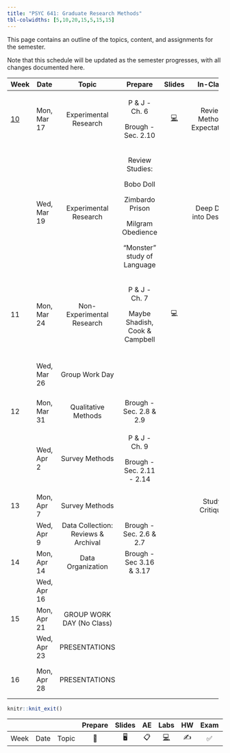 ```yaml
---
title: "PSYC 641: Graduate Research Methods"
tbl-colwidths: [5,10,20,15,5,15,15]
---
```


This page contains an outline of the topics, content, and assignments for the semester.

Note that this schedule will be updated as the semester progresses, with all changes documented here.

::: column-screen-inset-right
+-----------------------------------------------------------------+-------------+-------------------------------------+--------------------------------+------------------------------------------------------------------------------+-----------------------------+-----------------------------------+
| Week                                                            | Date        | Topic                               | Prepare                        | Slides                                                                       | In-Class                    | Due                               |
+=================================================================+=============+:===================================:+:==============================:+:============================================================================:+:===========================:+:=================================:+
| [10](https://dharaden.github.io/psyc641-s25/weeks/week-10.html) | Mon, Mar 17 | Experimental Research               | P & J - Ch. 6                  | [💻](https://dharaden.github.io/psyc641-s25/slides/lec-10.html#/title-slide) | Review Methods Expectations |                                   |
|                                                                 |             |                                     |                                |                                                                              |                             |                                   |
|                                                                 |             |                                     | Brough - Sec. 2.10             |                                                                              |                             |                                   |
+-----------------------------------------------------------------+-------------+-------------------------------------+--------------------------------+------------------------------------------------------------------------------+-----------------------------+-----------------------------------+
|                                                                 | Wed, Mar 19 | Experimental Research               | Review Studies:                |                                                                              | Deep Dive into Designs      |                                   |
|                                                                 |             |                                     |                                |                                                                              |                             |                                   |
|                                                                 |             |                                     | Bobo Doll                      |                                                                              |                             |                                   |
|                                                                 |             |                                     |                                |                                                                              |                             |                                   |
|                                                                 |             |                                     | Zimbardo Prison                |                                                                              |                             |                                   |
|                                                                 |             |                                     |                                |                                                                              |                             |                                   |
|                                                                 |             |                                     | Milgram Obedience              |                                                                              |                             |                                   |
|                                                                 |             |                                     |                                |                                                                              |                             |                                   |
|                                                                 |             |                                     | "Monster" study of Language    |                                                                              |                             |                                   |
+-----------------------------------------------------------------+-------------+-------------------------------------+--------------------------------+------------------------------------------------------------------------------+-----------------------------+-----------------------------------+
| 11                                                              | Mon, Mar 24 | Non-Experimental Research           | P & J - Ch. 7                  | 💻                                                                           |                             |                                   |
|                                                                 |             |                                     |                                |                                                                              |                             |                                   |
|                                                                 |             |                                     | Maybe Shadish, Cook & Campbell |                                                                              |                             |                                   |
+-----------------------------------------------------------------+-------------+-------------------------------------+--------------------------------+------------------------------------------------------------------------------+-----------------------------+-----------------------------------+
|                                                                 | Wed, Mar 26 | Group Work Day                      |                                |                                                                              |                             | Methods Section Draft Sun, Mar 30 |
+-----------------------------------------------------------------+-------------+-------------------------------------+--------------------------------+------------------------------------------------------------------------------+-----------------------------+-----------------------------------+
| 12                                                              | Mon, Mar 31 | Qualitative Methods                 | Brough - Sec. 2.8 & 2.9        |                                                                              |                             |                                   |
+-----------------------------------------------------------------+-------------+-------------------------------------+--------------------------------+------------------------------------------------------------------------------+-----------------------------+-----------------------------------+
|                                                                 | Wed, Apr 2  | Survey Methods                      | P & J - Ch. 9                  |                                                                              |                             | Peer Review Sun, Apr 6            |
|                                                                 |             |                                     |                                |                                                                              |                             |                                   |
|                                                                 |             |                                     | Brough - Sec. 2.11 - 2.14      |                                                                              |                             |                                   |
+-----------------------------------------------------------------+-------------+-------------------------------------+--------------------------------+------------------------------------------------------------------------------+-----------------------------+-----------------------------------+
| 13                                                              | Mon, Apr 7  | Survey Methods                      |                                |                                                                              | Study Critique              |                                   |
+-----------------------------------------------------------------+-------------+-------------------------------------+--------------------------------+------------------------------------------------------------------------------+-----------------------------+-----------------------------------+
|                                                                 | Wed, Apr 9  | Data Collection: Reviews & Archival | Brough - Sec. 2.6 & 2.7        |                                                                              |                             |                                   |
+-----------------------------------------------------------------+-------------+-------------------------------------+--------------------------------+------------------------------------------------------------------------------+-----------------------------+-----------------------------------+
| 14                                                              | Mon, Apr 14 | Data Organization                   | Brough - Sec 3.16 & 3.17       |                                                                              |                             |                                   |
+-----------------------------------------------------------------+-------------+-------------------------------------+--------------------------------+------------------------------------------------------------------------------+-----------------------------+-----------------------------------+
|                                                                 | Wed, Apr 16 |                                     |                                |                                                                              |                             |                                   |
+-----------------------------------------------------------------+-------------+-------------------------------------+--------------------------------+------------------------------------------------------------------------------+-----------------------------+-----------------------------------+
| 15                                                              | Mon, Apr 21 | GROUP WORK DAY (No Class)           |                                |                                                                              |                             |                                   |
+-----------------------------------------------------------------+-------------+-------------------------------------+--------------------------------+------------------------------------------------------------------------------+-----------------------------+-----------------------------------+
|                                                                 | Wed, Apr 23 | PRESENTATIONS                       |                                |                                                                              |                             |                                   |
+-----------------------------------------------------------------+-------------+-------------------------------------+--------------------------------+------------------------------------------------------------------------------+-----------------------------+-----------------------------------+
| 16                                                              | Mon, Apr 28 | PRESENTATIONS                       |                                |                                                                              |                             | Final Report Mon, Apr 28          |
+-----------------------------------------------------------------+-------------+-------------------------------------+--------------------------------+------------------------------------------------------------------------------+-----------------------------+-----------------------------------+
:::

```r
knitr::knit_exit()
```

|      |      |       | Prepare | Slides | AE  |  Labs  | HW  | Exam | Project |
|------|------|-------|:-------:|:------:|:---:|:------:|:---:|:----:|:-------:|
| Week | Date | Topic |   📖    |   🖥️   | 📋  | [💻]() | ✍️  |  ✅  |   📂    |
